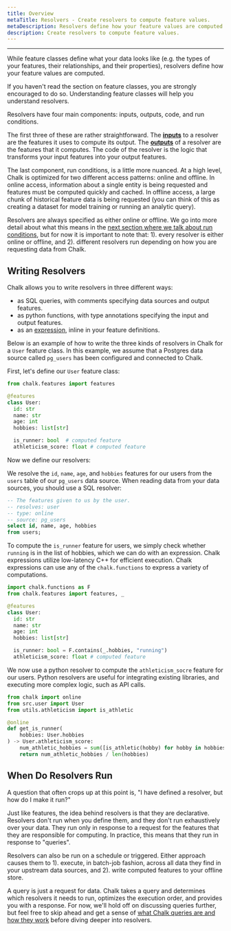 ```yaml
---
title: Overview
metaTitle: Resolvers - Create resolvers to compute feature values.
metaDescription: Resolvers define how your feature values are computed. Resolvers can be written in Python or SQL.
description: Create resolvers to compute feature values.
---
```



---

While feature classes define what your data looks like (e.g. the types of your features,
their relationships, and their properties), resolvers define how your feature values
are computed.

<TipInfo>
    If you haven't read the section on feature classes, you are strongly encouraged to do so.
    Understanding feature classes will help you understand resolvers.
</TipInfo>

Resolvers have four main components: inputs, outputs, code, and run conditions.

The first three of these are rather straightforward. The [**inputs**](/docs/resolver-inputs) to a resolver
are the features it uses to compute its output. The [**outputs**](/docs/resolver-outputs) of a resolver
are the features that it computes. The code of the resolver is the logic that
transforms your input features into your output features.

The last component, run conditions, is a little more nuanced. At a high level,
Chalk is optimized for two different access patterns: online and offline. In online
access, information about a single entity is being requested and features must be
computed quickly and cached. In offline access, a large chunk of historical
feature data is being requested (you can think of this as creating a dataset for model
training or running an analytic query).

Resolvers are always specified as either online or offline. We go into more detail
about what this means in the [next section where we talk about run conditions](/docs/resolver-online-offline),
but for now it is important to note that: 1). every resolver is either online or offline, and 2). different
resolvers run depending on how you are requesting data from Chalk.

## Writing Resolvers

Chalk allows you to write resolvers in three different ways:
- as SQL queries, with comments specifying data sources and output features.
- as python functions, with type annotations specifying the input and output features.
- as an [expression](/docs/expression), inline in your feature definitions.

Below is an example of how to write the three kinds of resolvers in Chalk
for a `User` feature class. In this example, we assume that a Postgres data source
called `pg_users` has been configured and connected to Chalk.

First, let's define our `User` feature class:

```python src/user.py
from chalk.features import features

@features
class User:
  id: str
  name: str
  age: int
  hobbies: list[str]

  is_runner: bool  # computed feature
  athleticism_score: float # computed feature
```

Now we define our resolvers:

We resolve the `id`, `name`, `age`, and `hobbies` features for our users from the
`users` table of our `pg_users` data source. When reading data from your data
sources, you should use a SQL resolver:

```sql src/get_user.chalk.sql
-- The features given to us by the user.
-- resolves: user
-- type: online
-- source: pg_users
select id, name, age, hobbies
from users;
```

To compute the `is_runner` feature for users, we simply check whether `running` is in
the list of hobbies, which we can do with an expression. Chalk expressions utilize low-latency
C++ for efficient execution. Chalk expressions can use any of the `chalk.functions` to express
a variety of computations.

```python src/user.py
import chalk.functions as F
from chalk.features import features, _

@features
class User:
  id: str
  name: str
  age: int
  hobbies: list[str]

  is_runner: bool = F.contains(_.hobbies, "running")
  athleticism_score: float # computed feature
```

We now use a python resolver to compute the `athleticism_socre` feature for our users.
Python resolvers are useful for integrating existing libraries, and executing more complex
logic, such as API calls.

```python src/resolvers.py
from chalk import online
from src.user import User
from utils.athleticism import is_athletic

@online
def get_is_runner(
    hobbies: User.hobbies
) -> User.athleticism_score:
    num_athletic_hobbies = sum([is_athletic(hobby) for hobby in hobbies])
    return num_athletic_hobbies / len(hobbies)
```


## When Do Resolvers Run

A question that often crops up at this point is, "I have defined a resolver, but how do
I make it run?"

Just like features, the idea behind resolvers is that they are declarative. Resolvers
don't run when you define them, and they don't run exhaustively over your data. They run
only in response to a request for the features that they are responsible for computing. In
practice, this means that they run in response to "queries".

<TipInfo>
    Resolvers can also be run on a schedule or triggered. Either approach causes them
    to 1). execute, in batch-job fashion, across all data they find in your upstream
    data sources, and 2). write computed features to your offline store.
</TipInfo>

A query is just a request for data. Chalk takes a query and determines which resolvers it
needs to run, optimizes the execution order, and provides you with a response. For now, we'll
hold off on discussing queries further, but feel free to skip ahead and
get a sense of [what Chalk queries are and how they work](/docs/query-overview) before diving
deeper into resolvers.
